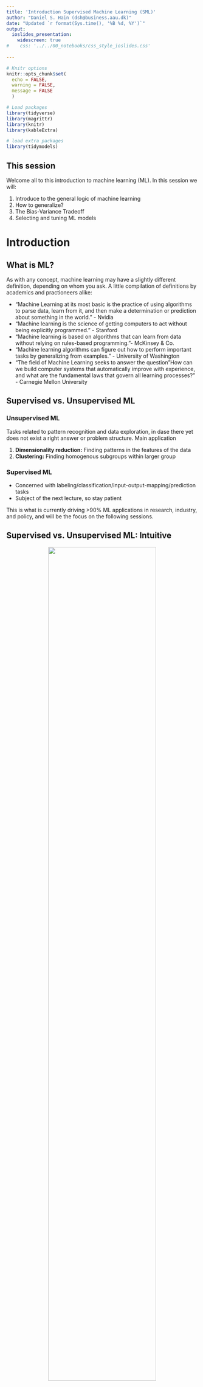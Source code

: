 ```yaml
---
title: 'Introduction Supervised Machine Learning (SML)'
author: "Daniel S. Hain (dsh@business.aau.dk)"
date: "Updated `r format(Sys.time(), '%B %d, %Y')`"
output:
  ioslides_presentation:
    widescreen: true
#    css: '../../00_notebooks/css_style_ioslides.css'
   
---
```


```r
# Knitr options
knitr::opts_chunk$set(
  echo = FALSE,
  warning = FALSE,
  message = FALSE
  )

# Load packages
library(tidyverse)
library(magrittr)
library(knitr)
library(kableExtra)

# load extra packages
library(tidymodels)
```


<style type="text/css">
  .img_tiny{
    width: 25%;
  }
  .img_smaller{
    width: 30%;
  }
  
  .img_small{
    width: 50%;
  }
.img{
  width: 75%;
}
.img_big{
  width: 100%;
}
</style>


## This session 

Welcome all to this introduction to machine learning (ML). In this session we will:

1. Introduce to the general logic of machine learning
2. How to generalize?
3. The Bias-Variance Tradeoff
4. Selecting and tuning ML models

# Introduction 

## What is ML? {.smaller}

As with any concept, machine learning may have a slightly different definition, depending on whom you ask. A little compilation of definitions by academics and practioneers alike:

* "Machine Learning at its most basic is the practice of using algorithms to parse data, learn from it, and then make a determination or prediction about something in the world." - Nvidia 
* "Machine learning is the science of getting computers to act without being explicitly programmed." - Stanford
* "Machine learning is based on algorithms that can learn from data without relying on rules-based programming."- McKinsey & Co.
* "Machine learning algorithms can figure out how to perform important tasks by generalizing from examples." - University of Washington
* "The field of Machine Learning seeks to answer the question "How can we build computer systems that automatically improve with experience, and what are the fundamental laws that govern all learning processes?" - Carnegie Mellon University

## Supervised vs. Unsupervised ML {.smaller}

### Unsupervised ML

Tasks related to pattern recognition and data exploration, in dase there yet does not exist a right answer or problem structure. Main application

1. **Dimensionality reduction:** Finding patterns in the features of the data
2. **Clustering:** Finding homogenous subgroups within larger group

### Supervised ML

* Concerned with labeling/classification/input-output-mapping/prediction tasks
* Subject of the next lecture, so stay patient

This is what is currently driving >90% ML applications in research, industry, and policy, and will be the focus on the following sessions.

## Supervised vs. Unsupervised ML: Intuitive

<center>
![](https://sds-aau.github.io/SDS-master/00_media/ml_super_unsuper2.png){.img}
</center>

* Unsupervised ML: Finding ex-ante undefined pattern in data.
* Sypervised ML: Predicting well defined outcome of interest.

## Supervised vs. Unsupervised ML: Functional

<center>
![](https://sds-aau.github.io/SDS-master/00_media/ml_super_unsuper.png){.img}
</center>

* Unsupervised ML: Creating formerly undefind labels.
* Sypervised ML: MApping input to output.

# Contrasting ML with inferential statistics

## Inferential Statistics {.smaller}
* Mostly interested in producing good **parameter estimates**: Construct models with unbiased estimates of $\beta$, capturing the relationship  $x$ and $y$.
* Supposedly \enquote{structural} models: Causal effect of directionality $x \rightarrow y$, robust across a variety of observed as well as up to now unobserved settings.
* How: Carefully draw from  theories and empirical findings, apply logical reasoning to formulate hypotheses.
* Typically, multivariate testing, cetris paribus.
* Main concern: Minimize standard errors $\epsilon$ of $\beta$ estimates.
* Not overly concerned with overall predictive power (eg. $R^2$) of those models, but about various type of endogeneity issues, leading us to develop sophisticated **identification strategies**

## ML Approach {.smaller}
* To large extend driven by the needs of the private sector $\rightarrow$ data analysis is gear towards producing good **predictions** of outcomes $\rightarrow$ fits for $\hat{y}$, not $\hat{\beta}$
     * Recommender systems: Amazon, Netflix, Sportify ect.
     * Risk scores: Eg.g likelihood that a particular person has an accident, turns sick, or defaults on their credit.
     * Image classification: Finding Cats & Dogs online
     * Predictive policing
* Often rely on big data (N,$x_i$)
* Not overly concerned with the properties of parameter estimates, but very rigorous in optimizing the overall prediction accuracy.
* Often more flexibility wrt. the functional form, and non-parametric approaches.
* No "build-in"" causality guarantee $\rightarrow$ verification techniques.
* Often sporadically used in econometric procedures, but seen as "son of a lesser god". 


# Statistics Refresher

## Introduction to regression problems {.smaller}

Lets for a second recap linear regression techniques, foremost the common allrounder and workhorse of statistical research since some 100 years.

### OLS Basic Properties

* Outcome: contionous 
* Predictors: continous, dichotonomous, categorical
* When to use: Predicting a phenomenon that scales and can be measured continuously

### Functional form

$$y = \beta_0 + \beta_1 x_1 + \beta_2 x_2 + ... + \beta_n x_n + \epsilon $$
 
* $y$ = Outcome, $x_i$ = observed value $ID_i$ 
* $\beta_0$ = Constant 
* $\beta_i$ = Estimated effect of $x_i$  on $y$ , slope of the linear function 
* $\epsilon$ = Error term 

---- 

```r
# Setting up the objects
data <- mtcars
fit <- lm(mpg ~ hp, data = data)

data %<>%
  mutate(predicted = fit %>% predict(),
         residuals = fit %>% residuals())
```


```r
data %>% ggplot(aes(x = hp, y = mpg)) +  
  geom_point() 
```

* Just imagine some data.

----

```r
data %>% ggplot(aes(x = hp, y = mpg)) +
  geom_point() +
  geom_smooth(method = 'lm', se = FALSE)
```

* OLS will just fit a straight line through your data.

----

```r
data %>% ggplot(aes(x = hp, y = mpg)) +
  geom_smooth(method = "lm", se = FALSE) +  
  geom_segment(aes(xend = hp, yend = predicted), alpha = .2) + 
  geom_point() +
  geom_point(aes(y = predicted), shape = 1) 
```

* OLS minimizes  the sum of (squared) errors between our prediction-line and the observed outcome.

## Regression Example

```r
set.seed(1337)
data <- tibble(x = runif(500, min = 0, max = 100), 
               y = 15 + (x*0.3) + rnorm(500, sd = 5))
```

```r
data %>% ggplot(aes(x = x, y = y)) + 
  geom_point() +
  geom_rug(size = 0.1, alpha = 0.75) 
```

* We generate some data, where $y$ is a linear function of $x$ plus random noise.

----

```r
fit_lm <- data %>% glm(formula = y ~ x, family = gaussian)
```

<center>
```r
library(stargazer)
fit_lm %>% stargazer(type='html')
```
</center>

&nbsp;

* We can now fit a linear regression model that aims at discovering the underlying relationship.

----


```r
data %>% ggplot(aes(x = x, y = y)) + 
  geom_point() +
  geom_smooth(method = "lm", formula = y ~ x, se = TRUE)
```

* We can also visualize that
* We again see the model puts a straight line through our data
* This line tells us how to predict the outcome `y` based on observed values of `x` 
* The coeffficient indicates the slope of this linear function.

## Prediction based on fitted model

```r
data %<>%
  mutate(predicted = fit_lm %>% predict(),
         residuals = fit_lm %>% residuals())
```

```r
data %>% ggplot(aes(x = x, y = y)) +
  geom_segment(aes(xend = x, yend = predicted), alpha = .2) + 
  geom_point(alpha = 0.5) +
  geom_point(aes(y = predicted), col = 'red', shape = 21) 
```
* After the model's parameters are fitted, we can use it to predict our outcome of interest. 
* Is here done on the same data, but obviously in most cases more relevant on new data.

## Assesing predictive power of the model

* So, how well does our model now predict?
* A common measure of predictive power of regressions models is the *Root-Mean-Squared-Error* (RSME), calculate as follows:

$$ RMSE = \sqrt{\frac{1}{n}\Sigma_{i=1}^{n}{\Big(y_i - \hat{y_i} \Big)^2}}$$

Keep in mind, this root&squared thingy does nothing with the error term except of transforming negative to positive values.

```r
error <-  pull(data, y) -  pull(data, predicted)

sqrt(mean(error ^ 2)) # Calculate RMSE
```

----

```r
error %>% as_tibble() %>%
  ggplot(aes(x = value)) + 
  geom_histogram() 
```

* We can also visualize the error term
* Appears to be rather normally distributed.

## Introduction to classification problems

```r
data <- tibble(
  x = rnorm(500),
  y = rbinom(500, size = 1, prob = 1/(1+exp(-(5*x))) ) 
  )
data %>% head()
```

* Lets assume our outcome of interest is categorigal (Yes/No, Class1/Class2/Class3...)

----

```r
data %>%
  ggplot(aes(x = x, y = y)) +
  geom_point(alpha = 0.5)
```

* This is how it looks like.

----

```r
data %>% ggplot(aes(x = x, y = y)) + 
  geom_point(alpha = 0.5) +
  geom_smooth(method = "lm", formula = y ~ x, se = TRUE)
```

* We can obviously fit a linear model on it, but what do the predicted values mean then? 
* We could intrpet them as `probability: y=TRUE`
* However, how does the model fit the data?

---- 


```r
data %>% ggplot(aes(x = x, y = y)) + 
  geom_point(alpha = 0.5) +
  geom_smooth(method = "glm", method.args = list(family = "binomial"), se = FALSE) 
```

* I guess we would like more to have something like this below, right?
* This seems to be more suited for class prediction, right?

----

```r
fit_log <- data %>%
  glm(formula = y ~ x, family = 'binomial')
```

<center>
```r
library(stargazer)
fit_log %>% stargazer(type='html')
```
</center>

* How do we do that?
* The easiest way is to use a `glm`, where we just change the distribution from `gaussian` to `binomial`

----


```r
data %<>%
  mutate(predicted = fit_log %>% predict(type = 'response'),
         predicted_class = ifelse(predicted < 0.5, 0, 1),
         residuals = fit_log %>% residuals())
```

```r
data %>% ggplot(aes(x = x, y = y)) +
  geom_segment(aes(xend = x, yend = predicted), alpha = 0.2) + 
  geom_point(alpha = 0.5, col = 'green') +
  geom_point(aes(y = predicted), col = 'grey', shape = 21, anpha = 0.2) +
  geom_point(aes(y = predicted_class), col = 'red', shape = 21)  + 
  geom_hline(yintercept = 0.5)
```

* Based on this model we can now also carry out predictions

## Model metrics for classification problems {.smaller}

<center>
![](https://sds-aau.github.io/SDS-master/00_media/ml_metrics1.png){.img_smaller}
</center>

## The Confusion matrix

<center>
![](https://sds-aau.github.io/SDS-master/00_media/ml_metrics2.png){.img_big}
</center>

## Confussion Matrix Unpacked {.smaller}

It is the 2x2 matrix with the following cells:

* **True Positive:** (TP): You predicted positive and it's true.
* **True Negative:** (TN)
     * Interpretation: You predicted negative and it's true.
     * You predicted that a man is not pregnant and he actually is not.
* **False Positive:** (FP) - (Type 1 Error): You predicted positive and it's false.
* **False Negative:** (FN) - (Type 2 Error): You predicted negative and it's false.

* Just remember, We describe predicted values as **Positive** and **Negative** and actual values as **True** and **False**. 
* Out of combinations of these values, we dan derive a set of different quality measures.
* The simplest one is the models accuracy, the share of correct predictions in all predictions

**Accuracy** (ACC) 

$$ {ACC} ={\frac {\mathrm {TP} + \mathrm {TN} }{P+N}} $$

## Summary of Metrics {.smaller}


**Sensitivity** also called recall, hit rate, or true positive rate (TPR)
$$ {TPR} ={\frac {\mathrm {TP} }{P}}={\frac {\mathrm {TP} }{\mathrm {TP} +\mathrm {FN} }}$$

**Specificity**, also called selectivity or true negative rate (TNR)
$$ {TNR} ={\frac {\mathrm {TN} }{N}}={\frac {\mathrm {TN} }{\mathrm {TN} +\mathrm {FP} }}$$ 

**Precision**, also called positive predictive value (PPV)
$$ {PPV} ={\frac {\mathrm {TP} }{\mathrm {TP} +\mathrm {FP} }} $$ 

**F1 score**: weighted average of the true positive rate (recall) and precision.
$$ F_{1}={\frac {2\mathrm {TP} }{2\mathrm {TP} +\mathrm {FP} +\mathrm {FN} }} $$

## Creating a confusion matrix {.smaller}

```r

data %<>%
  mutate(predicted = fit_log %>% predict(type = 'response'),
         predicted_class = ifelse(predicted < 0.5, 0, 1),
         residuals = fit_log %>% residuals())


res_log <- tibble(
  y = data %>% pull(y) %>% as.factor(),
  y_pred_prob = data %>% pull(predicted),
  y_pred = data %>% pull(predicted_class) %>% as.factor())
```

```r
cm_log <- res_log %>% yardstick::conf_mat(y, y_pred)
```

```r
cm_log %>% autoplot(type = "heatmap")
```

1. Put real and predicted values side-by-side
2. Aggregate on Truth-Prediction level
3. Create the confusion matrix and calculate th corresponding values


## ROC and AUC {.smaller}

```r
roc_log <- res_log %>% 
  roc_curve(y, y_pred_prob, event_level = 'second') 
```


```r
roc_log %>% autoplot()
```


* An ROC curve is a derivative of the confusion matrix and predicted class-probabilities.
* The curve plots true positive rate (sensitivity) against the false positives rate (1-specificity)
* The area-under-the-curve (AUC) also good and balanced indicator of a models predictive power.



# Generalization in ML models

## Generalization via "Out-of-Sample-Testing" {.smaller}

* With so much freedom wrt. feature selection, functional form ect., models are prone to over-fitting. And no constraints by asymptotic properties, causality and so forth, how can we generalize anything?
* In ML, generalization is not achived by statistical derivatives and theoretical argumentation, but rather by answering the practical question: **How well would my model perform with new data?** 
 To answer this question, **Out-of-Sample-Testing** is usually taken as solution. Here, you do the following

1. Split the dataset in a training and a test sample.
2. Fit you regression (train your model) on one dataset
     * Optimal: Tune hyperparameters by minimizing loss in a validation set. 
     * Optimal: Retrain final model configuration on whole training set
3. Finally, evaluate predictive power on test sample, on which model is not fitted.
			
An advanced version is a **N-fold-Crossvalidation**, where this process is repeated several time during the **hyperparameter-tuning** phase.

## N-fold-Crossvalidation
<center>
![](https://sds-aau.github.io/SDS-master/00_media/ml_cv_steps.png){.img}
</center>

## Bias-Variance Tradeoff

<center>
![](https://sds-aau.github.io/SDS-master/00_media/mL_learningmodels.png){.img}
</center>

* As a rule-of-thumb: Richer and more complex functional forms and algorithms tend to be better in predictign complex real world pattern. 
* This is particularly true for high-dimensional (big) data.
* However, flexible algorithms at one point become so good in mimicing the pattern in our data that they **overfit**.
* Overfitted algorithms are to much tuned towards a specific dataset and might not reproduce the same accuracy in new data. 

## Bias-Variance Tradeoff {.smaller}

Generally, we call this tension the **bias-variance tradeoff**, which we can decompose in the two components:

1. **Bias Error** The simplifying assumptions made by a model to make the target function easier to learn. Generally, simple parametric algorithms have a high bias making them fast to learn and easier to understand but generally less flexible. 
2. **Variance Error:** Variance is the amount that the estimate of the target function will change if different data was used. Ideally, it should not change too much from one training dataset to the next, meaning that the algorithm is good at picking out the hidden underlying mapping between the inputs and the output variables. 
* As a result, the predictive performance (on new data) of algorithms and models will always depend on this trade-off between bias and variance. Mathematically, this can be formalized as:

$${\displaystyle \operatorname {E} {\Big [}{\big (}y-{\hat {f}}(x){\big )}^{2}{\Big ]}={\Big (}\operatorname {Bias} {\big [}{\hat {f}}(x){\big ]}{\Big )}^{2}+\operatorname {Var} {\big [}{\hat {f}}(x){\big ]}+\sigma ^{2}}$$

Note:

* Bias and variance are reducible errors which decline when using a more suitable model to model the underlying relationships in the data
* $\sigma^2$ denotes the unreducible complexity caused by random noise, measurement errors, or missing variables, which represent a boundary to our ability to predict given the data at hand.

## Example {.smaller}

```r
set.seed(1337)
data <- tibble(x = runif(50, min = 0, max = 3.14),
               y = sin(x) )
```

```r
data %>% ggplot(aes(x = x, y = y)) + 
  geom_point()
```

* We create some data, where $x$ is a uniformly distributed random variable bounded between 0-1, and $y = sin(n)$ 

## Example {.smaller}

```r
set.seed(1338)
error <- rnorm(n = 50, mean = 0, sd = 0.05)
data %<>% mutate(y_e = y + error)
```

```r
data %>% ggplot(aes(x = x, y = y_e)) + 
  geom_point()
```

* We add some random noise, which is normally distributed

## Fitting different models 

* We see the formerly clearly visible underlying relationship between $x$ and $y$ now to some extent disturbed by this noise. 
* However, keep in mind that the process that generated the data is still $y = sinus(x)$
* This would also be the best funtional form to identify by any predictive algorithm.

Lets see how models with different levels of complexity would interpret the reælationship between $x$ and $y$:


----

```r
data %>% ggplot(aes(x = x, y = y_e)) + 
  geom_point() +
  geom_smooth(method = "lm", formula = y ~ x, 
              se = FALSE, aes(colour = "linear"), linetype = "dashed")  +
  geom_smooth(method = "lm", formula = y ~ x + poly(x, 2), 
              se = FALSE, aes(colour = "curvelinear"), linetype = "dotted") +
  geom_smooth(method = "lm", formula = y ~ x + poly(x, 20), 
              se = FALSE, aes(colour = "polynomial"), linetype = "longdash")      
```

1. $y$ is modeled as a linear function of $x$
2. $y$ is modeled as a curvelinear function of $x$
3. $y$ is modeled as a compex polynomial function of $x$

----

<center>
![](https://sds-aau.github.io/SDS-master/00_media/ml_bias_variance1.jpg){.img}
</center>

## Regularization {.smaller}

<center>
![](https://sds-aau.github.io/SDS-master/00_media/ml_complexity_error.png){.img}
</center>

*  The process of minimizing bias and variance errors is called **regularization** (inpractice also refered to as **hyperparameter-tuning**)
* We aim at selecting the right model class, functional form, and degree of complexity to jointly minimize in-sample loss but also between-sample variations.


----

Mathematically speaking, we try to minimize a loss function $L(.)$ (eg. RMSE) the following problem:

$$minimize \underbrace{\sum_{i=1}^{n}L(f(x_i),y_i),}_{in-sample~loss} ~ over \overbrace{~ f \in F ~}^{function~class} subject~to \underbrace{~ R(f) \leq c.}_{complexity~restriction}$$

## Hyperparameter Tuning

* Most model classes have parameters influencing their functionality
* These parameters often influence predictive performance of models
* Finding the right hyperparameter configuration (tuning) is therefore an essiential part when engineering predictive algorithms

----

<center>
![](https://sds-aau.github.io/SDS-master/00_media/ml_hyperparam1.png){.img_big}
</center>

----

## Crossvalidation {.smaller}

1. Split the dataset in a training and a test sample.
2. Fit you regression (train your model) on one dataset
     * Optimal: Tune hyperparameters by minimizing loss in a validation set. 
     * Optimal: Retrain final model configuration on whole training set
3. Finally, evaluate predictive power on test sample, on which model is not fitted.
			
An advanced version is a **N-fold-Crossvalidation**, where this process is repeated several time during the **hyperparameter-tuning** phase.


## Tune Grids

<center>
![](https://sds-aau.github.io/SDS-master/00_media/ml_hyperparam2.png){.img_small}
</center>

----

<center>
![](https://sds-aau.github.io/SDS-master/00_media/ml_hyperparam3.png){.img}
</center>


# Examples of Model classes

## Popular model classes{.smaller}

* Regression
   * Parametric models
   * Linear Model & extended family
* Tree based models
   * Regression and classification trees
* Network-based models
   * Neural networks & deep learning
* Bagged models
   * Models redrwing from different distributions
* Boosted models
   * Iteratively reweighting models, eg. XGBoost
* Ensemble Models
   * Combinations of different models
   
Also formerly trending...

* Bayesian Models (eg. Naive Bayes)
* Instance-Based models (eg. k-Means)
* Support Vector Machines

## Elastic Net
The elastic net has the functional form of a generalized linear model, plus an adittional term $\lambda$ a parameter which penalizes the coefficient by its contribution to the models loss in the form of:

$$\lambda \sum_{p=1}^{P} [ 1 - \alpha |\beta_p| + \alpha |\beta_p|^2]$$

* Here, we have 2 tunable parameters, $\lambda$ and $\alpha$.  If $\alpha = 0$, we are left with $|\beta_i|$, turning it to a lately among econometricians very popular **Least Absolute Shrinkage and Selection Operator** (LASSO) regression. 
* Obviously, when $\lambda = 0$, the whole term vanishes, and we are again left with a generalized linear model. 


## Decision Trees

<center>
![](https://www.dropbox.com/s/rhdx8upcikkun7p/regtree0.png?dl=1){.img_small}
</center>


* Mostly used in classification problems on continuous or categorical variables.
* Idea: split the population or sample into two or more homogeneous sets (or sub-populations) based on most significant splitter / differentiator in input variables.
* Repeat till stop criterium reachesd. leads to a tree-like structure.



----

This class became increasingly popular in business and other applications. Some reasons are:

* Easy to Understand: Decision tree output is very easy to understand even for people from non-analytical background.
* Useful in Data exploration: Decision tree is one of the fastest way to identify most significant variables and relation between two or more variables.
* Data type is not a constraint: It can handle both numerical and categorical variables.
* Non Parametric Method: Decision tree is considered to be a non-parametric method. This means that decision trees have no assumptions about the space distribution and the classifier structure.

## Some tree terminology {.smaller}

<center>
![](https://sds-aau.github.io/SDS-master/00_media/regtree2.png){.img_small}
</center>

* **Root Node:** Entire population or sample and this further gets divided into two or more homogeneous sets.
* **Splitting:** It is a process of dividing a node into two or more sub-nodes.
* **Decision Node:** When a sub-node splits into further sub-nodes, then it is called decision node.
* **Leaf/ Terminal Node:** Nodes do not split is called Leaf or Terminal node.

----

The decision of making strategic splits heavily affects a tree's accuracy. So, How does the tree decide to split? This is different across the large family of tree-like models. Common approaches:

* Gini Index
* $\chi^2$ 
* Reduction in $\sigma^2$

Some common complexity restrictions are:

* Minimum samples for a node split
* Minimum samples for a terminal node (leaf)
* Maximum depth of tree (vertical depth)
* Maximum number of terminal nodes
* Maximum features to consider for split	

----

Likewise, there are a variety of tunable hyperparameters across different applications of this model family.

![](https://sds-aau.github.io/SDS-master/00_media/regtree3.png){.img_big}

## Random Forest

* As a continuation of tree-based classification methods, random forests aim at reducing overfitting by introducing randomness via bootstrapping, boosting, and ensemble techniques. 
* It is a type of ensemble learning method, where a group of weak models combine to form a powerful model. 
* The idea here is to create an "ensemble of classification trees"", all grown out of a different bootstrap sample. Having grown a forest of trees, every tree performs a prediction, and the final model prediction is formed by a majority vote of all trees. 
* This idea close to Monte Carlo simulation approaches, tapping in the power of randomness.

---- 

<center>
![](https://sds-aau.github.io/SDS-master/00_media/rf2.png){.img_big}
</center>

# Summing up

## What we covered so far

In this session, took a look at 

* What is ML to start with?
* The difference between traditional inferential statistics and ML
* Out-of-Sample validation
* The Bias-Variance Tradeoff
* How to tune ML models
* ML model classes

In the next sessions, we will apply what we learned so far... so stay tuned!
